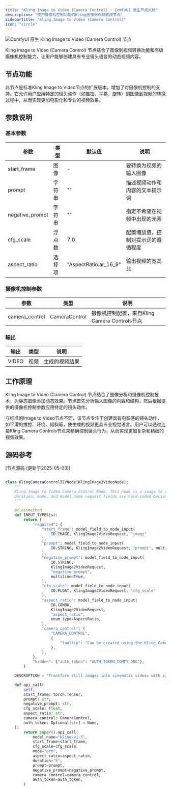 ```yaml
---
title: "Kling Image to Video (Camera Control) - ComfyUI 原生节点文档"
description: "使用摄像机控制功能的Kling图像到视频转换节点"
sidebarTitle: "Kling Image to Video (Camera Control)"
icon: "circle"
---
```


![ComfyUI 原生 Kling Image to Video (Camera Control) 节点](/images/built-in-nodes/api_nodes/kwai_vgi/kling-camera-control-i2v.jpg)

Kling Image to Video (Camera Control) 节点结合了图像到视频转换功能和高级摄像机控制能力，让用户能够创建具有专业镜头语言的动态视频内容。

## 节点功能

此节点是标准Kling Image to Video节点的扩展版本，增加了对摄像机控制的支持。它允许用户应用特定的镜头动作（如推拉、平移、旋转）到图像到视频的转换过程中，从而实现更加电影化和专业的视频效果。

## 参数说明

### 基本参数

| 参数 | 类型 | 默认值 | 说明 |
|-----|-----|-------|------|
| start_frame | 图像 | - | 要转换为视频的输入图像 |
| prompt | 字符串 | "" | 描述视频动作和内容的文本提示词 |
| negative_prompt | 字符串 | "" | 指定不希望在视频中出现的元素 |
| cfg_scale | 浮点数 | 7.0 | 配置缩放值，控制对提示词的遵循程度 |
| aspect_ratio | 选择项 | "AspectRatio.ar_16_9" | 输出视频的宽高比 |

### 摄像机控制参数

| 参数 | 类型 | 说明 |
|-----|-----|------|
| camera_control | CameraControl | 摄像机控制配置，来自Kling Camera Controls节点 |

### 输出

| 输出 | 类型 | 说明 |
|-----|-----|------|
| VIDEO | 视频 | 生成的视频结果 |

## 工作原理

Kling Image to Video (Camera Control) 节点结合了图像分析和摄像机控制技术，为静态图像添加动态效果。节点首先分析输入图像的内容和结构，然后根据提供的摄像机控制参数应用特定的镜头动作。

与标准的Image to Video节点不同，该节点专注于创建具有电影感的镜头动作，如平滑的推拉、环绕、倾斜等，使生成的视频更具专业视觉语言。用户可以通过连接Kling Camera Controls节点来精确控制镜头行为，从而实现更加复杂和精细的视频效果。

## 源码参考

[节点源码 (更新于2025-05-03)] 
```python

class KlingCameraControlI2VNode(KlingImage2VideoNode):
    """
    Kling Image to Video Camera Control Node. This node is a image to video node, but it supports controlling the camera.
    Duration, mode, and model_name request fields are hard-coded because camera control is only supported in pro mode with the kling-v1-5 model at 5s duration as of 2025-05-02.
    """

    @classmethod
    def INPUT_TYPES(s):
        return {
            "required": {
                "start_frame": model_field_to_node_input(
                    IO.IMAGE, KlingImage2VideoRequest, "image"
                ),
                "prompt": model_field_to_node_input(
                    IO.STRING, KlingImage2VideoRequest, "prompt", multiline=True
                ),
                "negative_prompt": model_field_to_node_input(
                    IO.STRING,
                    KlingImage2VideoRequest,
                    "negative_prompt",
                    multiline=True,
                ),
                "cfg_scale": model_field_to_node_input(
                    IO.FLOAT, KlingImage2VideoRequest, "cfg_scale"
                ),
                "aspect_ratio": model_field_to_node_input(
                    IO.COMBO,
                    KlingImage2VideoRequest,
                    "aspect_ratio",
                    enum_type=AspectRatio,
                ),
                "camera_control": (
                    "CAMERA_CONTROL",
                    {
                        "tooltip": "Can be created using the Kling Camera Controls node. Controls the camera movement and motion during the video generation.",
                    },
                ),
            },
            "hidden": {"auth_token": "AUTH_TOKEN_COMFY_ORG"},
        }

    DESCRIPTION = "Transform still images into cinematic videos with professional camera movements that simulate real-world cinematography. Control virtual camera actions including zoom, rotation, pan, tilt, and first-person view, while maintaining focus on your original image."

    def api_call(
        self,
        start_frame: torch.Tensor,
        prompt: str,
        negative_prompt: str,
        cfg_scale: float,
        aspect_ratio: str,
        camera_control: CameraControl,
        auth_token: Optional[str] = None,
    ):
        return super().api_call(
            model_name="kling-v1-5",
            start_frame=start_frame,
            cfg_scale=cfg_scale,
            mode="pro",
            aspect_ratio=aspect_ratio,
            duration="5",
            prompt=prompt,
            negative_prompt=negative_prompt,
            camera_control=camera_control,
            auth_token=auth_token,
        )



```
